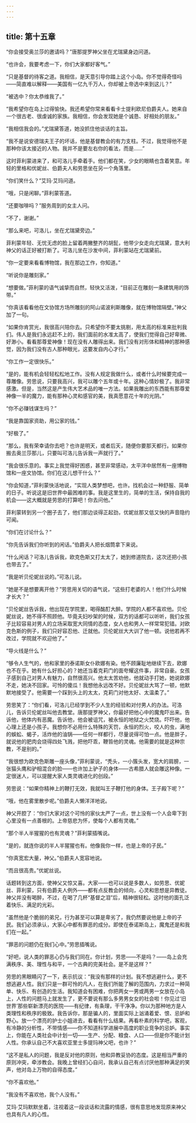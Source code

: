 ```yaml
---
---
---
```

title: 第十五章
---




“你会接受奥兰莎的邀请吗？”唐那提罗神父坐在尤瑞黛身边问道。

“也许会，我要考虑一下，你们大家都好客气。”

“只是基督的待客之道。我相信，是天意引导你踏上这个小岛。你不觉得奇怪吗——简直难以解释——美国有一亿九千万人，你却被上帝选中来到这儿？”

“被选中？你太恭维我了。”

“我希望你在岛上过得愉快。我还希望你常来看看卡士提利欧尼伯爵夫人。她来自一个很古老、很虔诚的家族。我相信，你会发现她是个诚恳、好相处的朋友。”

“我相信我会的。”尤瑞黛答道，她没抓住他谈话的主旨。

“我不是说安德瑞夫王子的坏话，他是基督教会的有力支柱。不过，我觉得他不是那种你该太接近的人物。我并不是要左右你的看法，而是……”

这时菲利蒙进来了，和可洛儿手牵着手。他们都在笑，少女的眼睛也含着笑意。年轻的里格和优妮丝、伯爵夫人和劳思坐在另一个角落里。

“你们笑什么？”艾玛·艾玛问道。

“哦，只是闲聊。”菲利蒙答道。

“还要咖啡吗？”服务周到的女主人问。

“不了，谢谢。”

“那么来吧，可洛儿，坐在尤瑞黛旁边。”

菲利蒙年轻、无忧无虑的脸上留着两撇整齐的胡髭，他带少女走向尤瑞黛，意大利神父的话正好被打断了。可洛儿坐在沙发中间，菲利蒙站在尤瑞黛前。

“你一定要来看看博物馆，我在那边工作，你知道。”

“听说你是雕刻家。”

“想要做。”菲利蒙的语气诚挚而自然，轻快又活泼，“目前正在雕刻一条建筑用的饰带。”

“你真该看看他在文协馆方场所雕刻的阿山诺波利斯雕像，就在博物馆隔壁。”神父加了一句。

“如果你肯赏光，我很高兴陪你去。只希望你不要太挑剔，用太高的标准来批判我们。伟人是我们永远赶不上的，我们面前的水准太高了，使我们觉得自己好卑微、好渺小。看看那尊爱神像！现在没有人雕得出来。我们没有对形体和精神的那种感觉，因为我们没有古人那种眼光，这要发自内心才行。”

“你工作一定很快乐。”

“是的，能有机会轻轻松松地工作。没有人规定我做什么，或者什么时候要完成一尊雕像。劳思说，只要我高兴，我可以雕个五年或十年。这种心情妙极了。我非常感激。但是，当然这是产生伟大艺术品的唯一方法。如果我雕出的东西能有那尊爱神像一半的魔力，能有那种心灵和感官的美，我真愿意花十年的光阴。”

“你不必赚钱谋生吗？”

“我是靠国家资助，用公家的钱。”

“好极了。”

“那么，我有荣幸请你去吧？也许是明天，或者后天，随便你要那天都行。如果你搬去奥兰莎那儿，只要叫可洛儿告诉我一声就行了。”

“我会很乐意的。事实上我觉得好困惑，甚至非常感动，太平洋中居然有一座博物馆和一座文协馆。你们在这儿想干什么？”

“你会知道，”菲利蒙快活地说，“实现人类梦想吧，也许。找机会过一种舒服、简单的日子。听说这是旧世界中最困难的事。我是这里生的，简单的生活，保持自我的机会——这大概就是劳思的打算吧！你去问他。”

菲利蒙转到另一个圈子去了，他们那边谈得正起劲，优妮丝那又低又快的声音隐约可闻。

“你们在讨论什么？”

“你先告诉我们你听到的闲话。”伯爵夫人把长烟筒拿下来说。

“什么闲话？可洛儿告诉我，欧克色斯又打太太了，她到修道院去，这次还把小孩也带去了。”

“我是听贝伦妮丝说的。”可洛儿说。

“她是不是想要离开他？”劳思用关切的语气说，“这些打老婆的人！他们什么时候才长大？”

“贝伦妮丝告诉我，他出现在学院里，喝得酩酊大醉。学院的人都不喜欢他。贝伦妮丝说，她不得不照顾他。毕竟夫妇吵架的时候，双方的话都可以听听，我们女孩子比较容易对男人的立场采取宽大同情的态度，女人也和男人一样常常犯错。对欧克色斯的例子，我们只好容忍他、迁就他。贝伦妮丝大大训了他一顿。说他若再不改过，学院就不欢迎他了。”

“导火线是什么？”

“够令人生气的，他和家里的泰诺斯女仆欧娜有染。他不顾廉耻地继续下去，欧娜也不在乎。她有什么好担心的？她还当着克莉门的面夸耀这件事，非常自豪。女孩子感到自己对男人有魅力，自然很高兴。他太太苦劝他，他就动手打她，她说欧娜不走，她决不回家。可怜的傻瓜！我想他永远改不好。贝伦妮丝大骂了一顿，他默默地接受了。他需要一个踩到头上的太太，克莉门对他太好、太温柔了。”

劳思笑了：“你们看，可洛儿已经学到不少人生的经验和对付男人的办法。可洛儿，告诉贝伦妮丝叫他去教堂。唐那提罗神父，你最好把他心中的魔鬼吓出来。告诉他，他体内有恶魔。告诉他，他会被诅咒，被永恒的地狱之火焚烧。吓吓他，他心理上还是小孩子。我想你不必用什么特殊的天罚，永恒的烈火，咬人的虫，满地的蜈蚣、蝎子，活炸他的油锅——任何一样都行，尽量说得可怕一点。他是胖子，就说他的肥肉会烧得四处飞溅，把他吓乖，鞭笞他的灵魂。他需要的就是这种宗教，不是别的。”

“我很想为欧克色斯雕一座头像，”菲利蒙说，“秃头，一小簇头发，宽大的肩膀，一张猫头鹰和驴相混合的脸——也许加上驴子的身体——古希腊人就会雕这种像。一定很迷人，可以提醒大家人类灵魂进化的创段。”

劳思说：“如果你精神上的鞭打无效，我就叫王子鞭打他的身体。王子殿下呢？”

“哦，他在雾里散步呢。”伯爵夫人懒洋洋地说。

神父开腔了：“你们大家对这个可怜的家伙太严了一点，世上没有一个人会卑下到心里没有一点善根的。上帝慈悲为怀，使每个人都有灵魂。”

“那个半人半猩猩的也有灵魂？”菲利蒙插嘴说。

“是的，就连你说的半人半猩猩也有。他像我你一样，也是上帝的子民。”

“你真宽宏大量，神父。”伯爵夫人宽容地说。

“而且很高贵。”优妮丝说。

话题转到这方面，使神父又惊又喜。大家——也可以说是多数人，如劳思、优妮丝、菲利蒙，只有伯爵夫人例外——都有点反教会的倾向，心灵和思想是异教徒。神父并没有喝醉，不过，在喝了几杯“基督之泪”后，精神很轻松。这时他的面孔泛着快乐、满足的光彩。

“虽然他是个脆弱的弟兄，行为甚至可以算是卑劣了，我仍然要说他是上帝的子民。我们必须承认，大家心中都有罪恶的成分。即使在泰诺斯岛上，魔鬼还是和我们在一起。”

“罪恶的问题仍在我们心中。”劳思插嘴说。

“好吧，说人类的罪恶心仍与我们同在。你计划，劳思——不是吗？——岛上会充满秩序、美、理性与和平，一个古典的完美社会。是不是这样？”

劳思的黑眼睛闪了一下，表示抗议：“我没有那样的计划。我不想逃避什么，更不想逃避人性。我们只是一群可怜的凡人，在我们所能了解的范围内，力求过一种简单、快乐、有创造的生活。我知道会有困难，你把两女一男或两男一女放在小岛上，人性的问题马上就发生了，更不要说有那么多男男女女的社会啦！你见过‘旧世界’那些崭新漂亮的医院——有纪律，有条理，干干净净。你以为那种地方是人类理性和秩序的极致。我告诉你，那是骗人的，里面实际上汹涌着爱、恨、忌妒和野心。放一个漂亮的护士小姐进去，看看有什么结果。再看朴素的科学吧，客观，有冷静的分析性，不带情感——你不知道科学进展中高度的职业竞争的忌妒。事实上，你能在人类社会中计划一切——生产、分配、粮食、人口——但是你不能计划人性。你承认自己不大喜欢亚里士多提玛神父吧，也许？”

“这不是私人的问题，我是反对他的原则，他和异教妥协的态度。这是相当严重的原则冲突，牵涉教会。我晚上曾经扪心自问，我承认自己有点讨厌他那种满足的笑声，他对岛上万物的自得态度。”

“你不喜欢他。”

“我没有不喜欢他，我个人没有。”

艾玛·艾玛默默坐着，注视着这一段谈话和流露的情感，很有意思地发现原来神父也具有凡人的心性。
